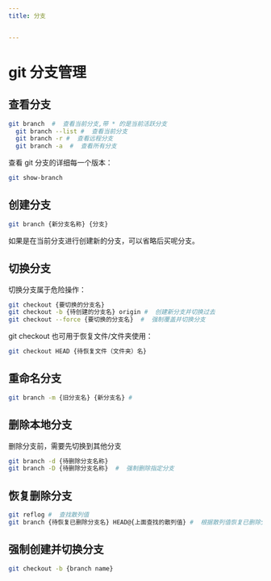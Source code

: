 ```yaml
---
title: 分支


---
```


# git 分支管理

## 查看分支

```sh
git branch  #  查看当前分支,带 * 的是当前活跃分支
  git branch --list #  查看当前分支
  git branch -r #  查看远程分支
  git branch -a  #  查看所有分支
```

查看 git 分支的详细每一个版本：

```sh
git show-branch
```

## 创建分支

```sh
git branch {新分支名称} {分支}
```

如果是在当前分支进行创建新的分支，可以省略后买呢分支。

## 切换分支

切换分支属于危险操作：

```sh
git checkout {要切换的分支名}
git checkout -b {待创建的分支名} origin #  创建新分支并切换过去
git checkout --force {要切换的分支名}  #  强制覆盖并切换分支
```

git checkout 也可用于恢复文件/文件夹使用：

```sh
git checkout HEAD {待恢复文件（文件夹）名}
```

## 重命名分支

```sh
git branch -m {旧分支名} {新分支名} #
```

## 删除本地分支

删除分支前，需要先切换到其他分支

```sh
git branch -d {待删除分支名称}
git branch -D {待删除分支名称}  #  强制删除指定分支
```

## 恢复删除分支

```sh
git reflog #  查找散列值
git branch {待恢复已删除分支名} HEAD@{上面查找的散列值} #  根据散列值恢复已删除分支
```

## 强制创建并切换分支

```sh
git checkout -b {branch name}
```

            